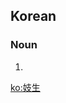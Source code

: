 ==Korean==
{{ko-hanjatab}}

===Noun===
{{ko-noun|hj|hangeul=기생}}

# {{hanja form of|기생|[[courtesan]], [[kisaeng]]}}

[[ko:妓生]]